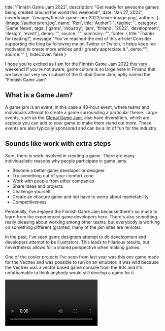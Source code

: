 
  title: 'Finnish Game Jam 2022',
  description: "Get ready for awesome games being created around the world this weekend!",
  date: 'Jan 27, 2022',
  coverImage: '/images/finnish-game-jam-2022/cover-image.png',
  authors: [
    {image:'/authors/ren.jpg', name: 'Ren', title: 'Author'}
  ],
  tagline: '',
  category: 'Game News',
  tags: ['game', 'industry', 'jam', 'finland', '2022', 'development', 'design', 'event'],
  demo: "",
  source: "",
  summary: "",
  footer: {
    title:"Thanks for reading!", 
    message:"You've reached the end of this article! Consider supporting the blog by following me on Twitter or Twitch, it helps keep me motivated to create more articles and I greatly appreciate it.",
    demo:"",
    source:""
  },
  hideCover: false
}


I hope you're excited as I am for the Finnish Game Jam 2022 this very weekend! If you're not aware, game culture is so large here in Finland that we have our very own subset of the Global Game Jam, aptly named the "Finnish Game Jam". 

## What is a Game Jam?
A game jam is an event, in this case a 48-hour event, where teams and individuals attempt to create a game surrounding a particular theme. Large events, such as the <a href="https://globalgamejam.org/faq"  target="_blank" rel="noopener noreferrer">Global Game Jam</a>, also have diversifiers, which are aspects you can add to your game to make them stand out more. These events are also typically sponsored and can be a lot of fun for the industry.

## Sounds like work with extra steps
Sure, there is work involved in creating a game. There are many individualistic reasons why people participate in game jams.

* Become a better game developer or designer
* Try something out of your comfort zone
* Work with people from other companies
* Share ideas and projects
* Challenge yourself
* Create an obscure game and not have to worry about marketability
* Competitiveness

Personally, I've enjoyed the Finnish Game Jam because there's so much to learn from the experienced game developers here. There's also something really pleasing about working among other teams, but everybody is working on something different (granted, many of the jam sites are remote).

In the past, I've seen game designers attempt to do development and developers attempt to be illustrators. This leads to hilarious results, but nevertheless allows for a shared perspective when making games. 

One of the cooler projects I've seen from last year was this one game made for the Vectrex and was possible to run on an emulator. It was wild because the Vectrex was a vector based game console from the 80s and it's unfathamable to think anybody would still develop a game for it.

<Video url="https://www.youtube.com/watch?v=sI7LS4BhmXM" className="my-6"/>

While the Global Game Jam isn't really a competition, there are awards given out to games of notable games for best design, non-digital game, audio, use of theme, overall, and more. 

## The 2022 Programme
Last year, Finland produced nearly 200 games over the Game Jam weekend. This year's theme is "Duality" and we have 15 different jam sites with hybrid and remote participants. My own company will be participating in the game jam this weekend as well (I'll try to contribute where I can ☺️). I hope everyone will tune into the <a href="https://www.twitch.tv/FinnishGameJam" target="_blank" rel="noopener noreferrer">FGJ Twitch channel</a>, as I will be one of the hosts for the Saturday evening slot. Below, you can find a link to the Finnish Game Jam schedule from the organizers. 

<a href="https://www.finnishgamejam.com/finnish-game-jam-2022-programme/"  target="_blank" rel="noopener noreferrer">Finnish Game Jam Programme</a>

And if you're participating in the FGJ 2022, I wish you the best of luck this weekend!